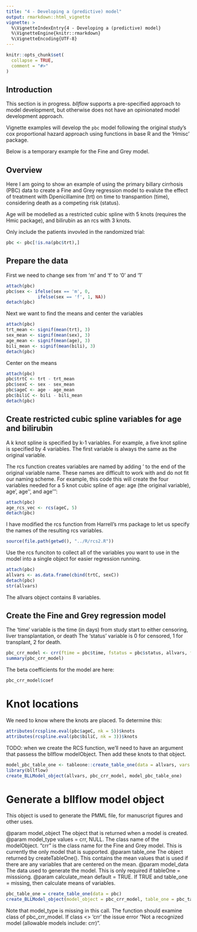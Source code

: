 ```yaml
---
title: "4 - Developing a (predictive) model"
output: rmarkdown::html_vignette
vignette: >
  %\VignetteIndexEntry{4 - Developing a (predictive) model}
  %\VignetteEngine{knitr::rmarkdown}
  %\VignetteEncoding{UTF-8}
---
```


```r
knitr::opts_chunk$set(
  collapse = TRUE,
  comment = "#>"
)
```
## Introduction

This section is in progress. _bllflow_ supports a pre-specified approach to 
model development, but otherwise does not have an opinionated model development 
approach. 

Vignette examples will develop the `pbc` model following the original study's 
cox proportional hazard approach using functions in base R and the 'Hmisc' 
package. 


Below is a temporary example for the Fine and Grey model.


## Overview

Here I am going to show an example of using the primary billary cirrhosis (PBC) data to create a Fine and Grey regression model to evalute the effect of treatment with Dpenicillamine (trt) on time to transpantion (time), considering death as a competing risk (status).

Age will be modelled as a restricted cubic spline with 5 knots (requires the Hmic package), and bilirubin as an rcs with 3 knots.

Only include the patients invovled in the randomized trial:
```r
pbc <- pbc[!is.na(pbc$trt),]
```

## Prepare the data

First we need to change sex from 'm' and 'f' to '0' and '1'
```r
attach(pbc)
pbc$sex <- ifelse(sex == 'm', 0,
            ifelse(sex == 'f', 1, NA))
detach(pbc)
```

Next we want to find the means and center the variables
```r
attach(pbc)
trt_mean <- signif(mean(trt), 3)
sex_mean <- signif(mean(sex), 3)
age_mean <- signif(mean(age), 3)
bili_mean <- signif(mean(bili), 3)
detach(pbc)
```

Center on the means
```r
attach(pbc)
pbc$trtC <- trt - trt_mean
pbc$sexC <- sex - sex_mean
pbc$ageC <- age - age_mean
pbc$biliC <- bili - bili_mean
detach(pbc)
```

## Create restricted cubic spline variables for age and bilirubin

A k knot spline is specified by k-1 variables. For example, a five knot spline is specified by 4 variables. The first variable is always the same as the original variable.

The rcs function creates variables are named by adding ' to the end of the original variable name. These names are difficult to work with and do not fit our naming scheme. For example, this code this will create the four variables needed for a 5 knot cubic spline of age: age (the original variable), age', age'', and age''':

```r
attach(pbc)
age_rcs_vec <- rcs(ageC, 5)
detach(pbc)
```

I have modified the rcs function from Harrell's rms package to let us specify the names of the resulting rcs variables. 

```r
source(file.path(getwd(), "../R/rcs2.R"))
```

Use the rcs funciton to collect all of the variables you want to use in the model into a single object for easier regression running.
```r
attach(pbc)
allvars <- as.data.frame(cbind(trtC, sexC))
detach(pbc)
str(allvars)
```
The allvars object contains 8 variables.

## Create the Fine and Grey regression model

The 'time' variable is the time (in days) from study start to either censoring, liver transplantation, or death
The 'status' variable is 0 for censored, 1 for transplant, 2 for death.

```r
pbc_crr_model <- crr(ftime = pbc$time, fstatus = pbc$status, allvars, failcode = 1, cencode = 0)
summary(pbc_crr_model)
```
The beta coefficients for the model are here:
```r
pbc_crr_model$coef
```

# Knot locations

We need to know where the knots are placed. To determine this:
```r
attributes(rcspline.eval(pbc$ageC, nk = 5))$knots
attributes(rcspline.eval(pbc$biliC, nk = 3))$knots
```
TODO: when we create the RCS function, we'll need to have an argument that passess the bllflow modelObject. Then add these knots to that object. 
```r
model_pbc_table_one <- tableone::create_table_one(data = allvars, vars = c("trtC", "sexC", "AgeC_rcs1", "AgeC_rcs2", "AgeC_rcs3", "AgeC_rcs4", "BiliC_rcs1", "BiliC_rcs2"))
library(bllflow)
create_BLLModel_object(allvars, pbc_crr_model, model_pbc_table_one)
```

# Generate a bllflow model object

This object is used to generate the PMML file, for manuscript figures and other uses.

@param model_object The object that is returned when a model is created. 
@param model_type values = crr, NULL. The class name of the modelObject. "crr" is the class name for the Fine and Grey model. This is currently the only model that is supported.
@param table_one The object returned by createTableOne(). This contains the mean values that is used if there are any variables that are centered on the mean.
@param model_data The data used to generate the model. This is only required if tableOne = misssiong.
@param calculate_mean default = TRUE. If TRUE and table_one = missing, then calculate means of variables.

```r

pbc_table_one = create_table_one(data = pbc)
create_BLLModel_object(model_object = pbc_crr_model, table_one = pbc_table_one, model_data = allvars)

```
Note that model_type is missing in this call. The function should examine class of pbc_crr_model. If class <> 'crr' the issue error "Not a recognized model (allowable models include: crr)".
